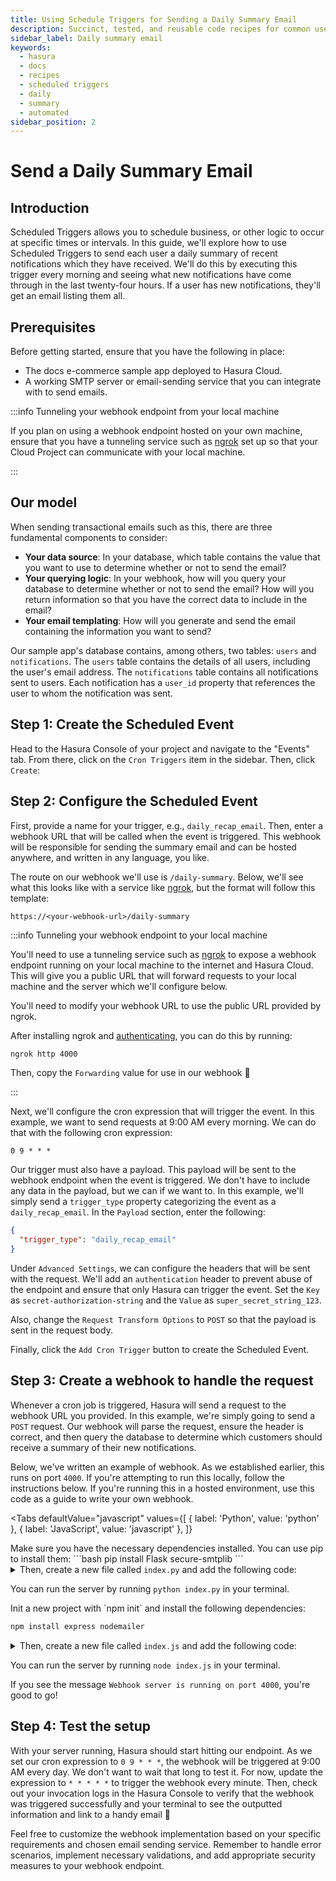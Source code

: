 ```yaml
---
title: Using Schedule Triggers for Sending a Daily Summary Email
description: Succinct, tested, and reusable code recipes for common use cases in Hasura.
sidebar_label: Daily summary email
keywords:
  - hasura
  - docs
  - recipes
  - scheduled triggers
  - daily
  - summary
  - automated
sidebar_position: 2
---
```



# Send a Daily Summary Email

## Introduction

Scheduled Triggers allows you to schedule business, or other logic to occur at specific times or intervals. In this
guide, we'll explore how to use Scheduled Triggers to send each user a daily summary of recent notifications which they
have received. We'll do this by executing this trigger every morning and seeing what new notifications have come through
in the last twenty-four hours. If a user has new notifications, they'll get an email listing them all.

<SampleAppBlock dependent />

## Prerequisites

Before getting started, ensure that you have the following in place:

- The docs e-commerce sample app deployed to Hasura Cloud.
- A working SMTP server or email-sending service that you can integrate with to send emails.

:::info Tunneling your webhook endpoint from your local machine

If you plan on using a webhook endpoint hosted on your own machine, ensure that you have a tunneling service such as
[ngrok](https://ngrok.com/) set up so that your Cloud Project can communicate with your local machine.

:::

## Our model

When sending transactional emails such as this, there are three fundamental components to consider:

- **Your data source**: In your database, which table contains the value that you want to use to determine whether or
  not to send the email?
- **Your querying logic**: In your webhook, how will you query your database to determine whether or not to send the
  email? How will you return information so that you have the correct data to include in the email?
- **Your email templating**: How will you generate and send the email containing the information you want to send?

Our sample app's database contains, among others, two tables: `users` and `notifications`. The `users` table contains
the details of all users, including the user's email address. The `notifications` table contains all notifications sent
to users. Each notification has a `user_id` property that references the user to whom the notification was sent.

## Step 1: Create the Scheduled Event

Head to the Hasura Console of your project and navigate to the "Events" tab. From there, click on the `Cron Triggers`
item in the sidebar. Then, click `Create`:

<Thumbnail
  src="/img/scheduled-triggers/scheduled-triggers_getting-started-guide_2.18.0_click-create.png"
  alt="Hasura Scheduled Trigger architecture"
  width="1000"
/>

## Step 2: Configure the Scheduled Event

First, provide a name for your trigger, e.g., `daily_recap_email`. Then, enter a webhook URL that will be called when
the event is triggered. This webhook will be responsible for sending the summary email and can be hosted anywhere, and
written in any language, you like.

The route on our webhook we'll use is `/daily-summary`. Below, we'll see what this looks like with a service like
[ngrok](https://ngrok.com/), but the format will follow this template:

```text
https://<your-webhook-url>/daily-summary
```

:::info Tunneling your webhook endpoint to your local machine

You'll need to use a tunneling service such as [ngrok](https://ngrok.com/) to expose a webhook endpoint running on your
local machine to the internet and Hasura Cloud. This will give you a public URL that will forward requests to your local
machine and the server which we'll configure below.

You'll need to modify your webhook URL to use the public URL provided by ngrok.

After installing ngrok and
[authenticating](https://ngrok.com/docs/secure-tunnels/ngrok-agent/tunnel-authtokens/#:~:text=Once%20you've%20signed%20up,make%20installing%20the%20authtoken%20simple.),
you can do this by running:

```bash
ngrok http 4000
```

Then, copy the `Forwarding` value for use in our webhook 🎉

:::

Next, we'll configure the cron expression that will trigger the event. In this example, we want to send requests at 9:00
AM every morning. We can do that with the following cron expression:

```
0 9 * * *
```

Our trigger must also have a payload. This payload will be sent to the webhook endpoint when the event is triggered. We
don't have to include any data in the payload, but we can if we want to. In this example, we'll simply send a
`trigger_type` property categorizing the event as a `daily_recap_email`. In the `Payload` section, enter the following:

```json
{
  "trigger_type": "daily_recap_email"
}
```

Under `Advanced Settings`, we can configure the headers that will be sent with the request. We'll add an
`authentication` header to prevent abuse of the endpoint and ensure that only Hasura can trigger the event. Set the
`Key` as `secret-authorization-string` and the `Value` as `super_secret_string_123`.

<Thumbnail
  src="/img/scheduled-triggers/scheduled-triggers_recipes_review-request_auth-header.png"
  alt="Hasura Scheduled Trigger architecture"
  width="1000"
/>

Also, change the `Request Transform Options` to `POST` so that the payload is sent in the request body.

Finally, click the `Add Cron Trigger` button to create the Scheduled Event.

## Step 3: Create a webhook to handle the request

Whenever a cron job is triggered, Hasura will send a request to the webhook URL you provided. In this example, we're
simply going to send a `POST` request. Our webhook will parse the request, ensure the header is correct, and then query
the database to determine which customers should receive a summary of their new notifications.

Below, we've written an example of webhook. As we established earlier, this runs on port `4000`. If you're
attempting to run this locally, follow the instructions below. If you're running this in a hosted environment, use this
code as a guide to write your own webhook.

<Tabs
  defaultValue="javascript"
  values={[
    { label: 'Python', value: 'python' },
    { label: 'JavaScript', value: 'javascript' },
  ]}
>
  <TabItem value="python">
Make sure you have the necessary dependencies installed. You can use pip to install them:
```bash
pip install Flask secure-smtplib
```

<details>
<summary>
Then, create a new file called <code>index.py</code> and add the following code:
</summary>

```python
from flask import Flask, request, jsonify
import smtplib
from email.mime.multipart import MIMEMultipart
from email.mime.text import MIMEText
from datetime import datetime, timedelta
import requests

app = Flask(__name)

# Create an SMTP server connection
def create_smtp_server():
    server = smtplib.SMTP(host='smtp.ethereal.email', port=587)
    server.starttls()
    server.login('<your-email-username>', '<your-email-password>')
    return server

@app.route('/daily-summary', methods=['POST'])
def send_daily_summary():
    # Confirm the authentication header is correct
    auth_header = request.headers.get('secret-authorization-string')
    if auth_header != 'super_secret_string_123':
        return jsonify({'message': 'Unauthorized'}), 401

    # Get the date for the query
    today = datetime.now()
    twenty_four_hours_prior = today - timedelta(days=1)

    # Fetch data from your Hasura instance (replace with actual endpoint and admin secret)
    endpoint = '<YOUR_CLOUD_PROJECT_ENDPOINT>'
    admin_secret = '<YOUR_ADMIN_SECRET>'
    query = {
        "query": """
        query DailyNotificationsQuery($start_time: timestamptz!) {
          notifications(where: {created_at: {_gte: $start_time}}) {
            id
            message
            user {
              id
              email
              name
            }
          }
        }
        """,
        "variables": {"start_time": twenty_four_hours_prior.isoformat()}
    }
    headers = {
        'Content-Type': 'application/json',
        'x-hasura-admin-secret': admin_secret
    }
    response = requests.post(endpoint, json=query, headers=headers)
    data = response.json()
    notifications = data.get('data', {}).get('notifications', [])

    # Create an email and send it for each notification
    outcomes = []
    for notification in notifications:
        # Create a message
        msg = MIMEMultipart()
        msg['From'] = 'sender@SuperStore.com'
        msg['To'] = f"{notification['user']['name']} <{notification['user']['email']}>"
        msg['Subject'] = f"You've got new notifications, {notification['user']['name'].split(' ')[0]}!"
        message_body = f"Hi {notification['user']['name'].split(' ')[0]},\n\nCheck out your recent notifications:\n\n{notification['message']}\n\nThanks,\nSuperStore.com"
        msg.attach(MIMEText(message_body, 'plain'))

        # Send the email
        server = create_smtp_server()
        server.sendmail('sender@SuperStore.com', notification['user']['email'], msg.as_string())
        server.quit()

        outcomes.append({
            'messageId': 'N/A',  # Replace with the actual message ID
            'previewUrl': 'N/A',  # Replace with the actual preview URL
        })

    return jsonify({'message': 'Notifications sent!', 'outcomes': outcomes})

if __name__ == '__main__':
    app.run(port=4000)

```

</details>

You can run the server by running `python index.py` in your terminal.

  </TabItem>
  <TabItem value="javascript">
Init a new project with `npm init` and install the following dependencies:

```bash
npm install express nodemailer
```

<details>
<summary>
Then, create a new file called <code>index.js</code> and add the following code:
</summary>

```javascript
const express = require('express');
const nodemailer = require('nodemailer');

const app = express();

// Create a Nodemailer transporter using Ethereal email service
// Ideally, this configuration would be stored somewhere else
nodemailer.createTestAccount((err, account) => {
  if (err) {
    console.error('Failed to create a testing account. ' + err.message);
    return process.exit(1);
  }

  // If all goes as planned, here's the console telling us we're 👍
  console.log('Credentials obtained, listening on the webhook...');

  // Create a transporter object for nodemailer
  const transporter = nodemailer.createTransport({
    host: 'smtp.ethereal.email',
    port: 587,
    secure: false,
    auth: {
      user: account.user,
      pass: account.pass,
    },
  });

  // Our route for the webhook
  app.post('/daily-summary', async (req, res) => {
    // confirm the auth header is correct — ideally, you'd keep the secret in an environment variable
    const authHeader = req.headers['secret-authorization-string'];
    if (authHeader !== 'super_secret_string_123') {
      return res.status(401).json({
        message: 'Unauthorized',
      });
    }

    // get our date ready for the query
    const today = new Date();
    const twentyFourHoursPrior = new Date(today.setDate(today.getDate() - 1));
    const twentyFourHoursPriorAsTimestamp = twentyFourHoursPrior.toISOString();

    // Fetch the data from our Hasura instance
    async function getRecentNotifications() {
      const response = await fetch('<YOUR_CLOUD_PROJECT_ENDPOINT>', {
        method: 'POST',
        headers: {
          'Content-Type': 'application/json',
          'x-hasura-admin-secret': '<YOUR_ADMIN_SECRET>',
        },
        body: JSON.stringify({
          query: `
          query DailyNotificationsQuery($start_time: timestamptz!) {
            notifications(where: {created_at: {_gte: $start_time}}) {
              id
              message
              user {
                id
                email
                name
              }
            }
          }          
          `,
          variables: {
            start_time: twentyFourHoursPriorAsTimestamp,
          },
        }),
      });
      const { data } = await response.json();
      return data.notifications;
    }

    // get our users and filter out the ones with no notifications
    let notifications = await getRecentNotifications();

    // map over the data and send an email to each user
    async function sendNotificationSummary(notifications) {
      let outcomes = [];
      notifications.map(async notification => {
        // Create a message object
        const message = {
          from: 'SuperStore.com <sender@SuperStore.com>',
          to: `${notification.user.name} <${notification.user.email}>`,
          subject: `You've got new notifications, ${notification.user.name.split(' ')[0]}!`,
          text: `Hi ${notification.user.name.split(' ')[0]},\n\nCheck out your recent notifications:\n\n${
            notification.message
          }\n\nThanks,\nSuperStore.com`,
        };

        // Send the message using the Nodemailer transporter
        const info = await transporter.sendMail(message);

        // Log the message info
        console.log(`\nMessage sent to ${notification.user.name}: ${nodemailer.getTestMessageUrl(info)}`);

        // add the info to the outcomes array
        outcomes.push({
          messageId: info.messageId,
          previewUrl: nodemailer.getTestMessageUrl(info),
        });
        return outcomes;
      });
    }

    await sendNotificationSummary(notifications);

    // Return a JSON response to the client
    res.json({
      message: 'Notifications sent!',
    });
  });

  // Start the server
  app.listen(4000, () => {
    console.log('Server started on port 4000');
  });
});
```

</details>

You can run the server by running `node index.js` in your terminal.
  </TabItem>
</Tabs>

If you see the message `Webhook server is running on port 4000`, you're good to go!

## Step 4: Test the setup

With your server running, Hasura should start hitting our endpoint. As we set our cron expression to `0 9 * * *`, the
webhook will be triggered at 9:00 AM every day. We don't want to wait that long to test it. For now, update the
expression to `* * * * *` to trigger the webhook every minute. Then, check out your invocation logs in the Hasura
Console to verify that the webhook was triggered successfully and your terminal to see the outputted information and
link to a handy email 🎉

<Thumbnail
  src="/img/scheduled-triggers/scheduled-triggers_recipes_review-terminal.png"
  alt="Hasura Scheduled Trigger architecture"
  width="1000"
/>

Feel free to customize the webhook implementation based on your specific requirements and chosen email sending service.
Remember to handle error scenarios, implement necessary validations, and add appropriate security measures to your
webhook endpoint.

